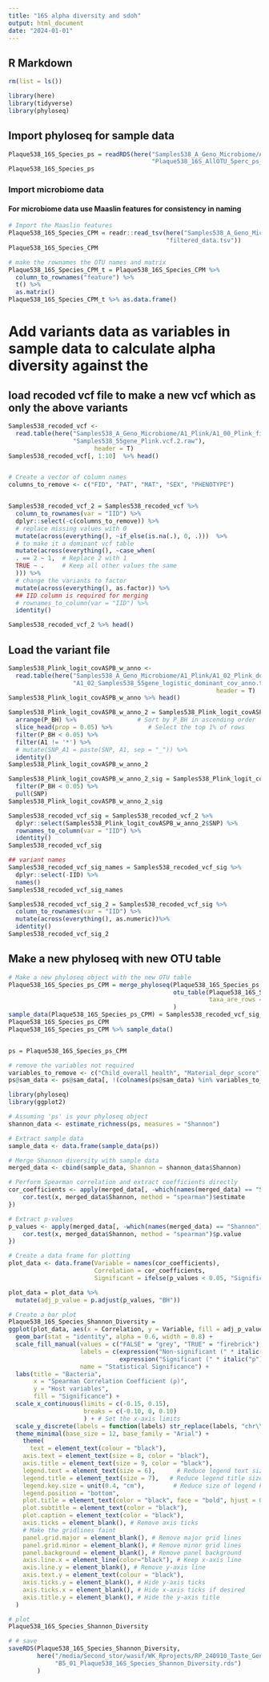 ```yaml
---
title: "16S alpha diversity and sdoh"
output: html_document
date: "2024-01-01"
---
```


## R Markdown
```r
rm(list = ls())
```

```r
library(here)
library(tidyverse)
library(phyloseq)

```


## Import phyloseq for sample data
```r
Plaque538_16S_Species_ps = readRDS(here("Samples538_A_Geno_Microbiome/A2_Maaslin/Microbiome538_files",
                                        "Plaque538_16S_AllOTU_5perc_ps_17_vars_240306.Rds"))
Plaque538_16S_Species_ps
```

### Import microbiome data
#### For microbiome data use Maaslin features for consistency in naming
```r
# Import the Maaslin features
Plaque538_16S_Species_CPM = readr::read_tsv(here("Samples538_A_Geno_Microbiome/A2_Maaslin/Maaslin2_16S_Species_output/features",
                                            "filtered_data.tsv"))
Plaque538_16S_Species_CPM

# make the rownames the OTU names and matrix
Plaque538_16S_Species_CPM_t = Plaque538_16S_Species_CPM %>% 
  column_to_rownames("feature") %>% 
  t() %>% 
  as.matrix()
Plaque538_16S_Species_CPM_t %>% as.data.frame()

```




# Add variants data as variables in sample data to calculate alpha diversity against the

## load recoded vcf file to make a new vcf which as only the above variants
```r
Samples538_recoded_vcf <- 
  read.table(here("Samples538_A_Geno_Microbiome/A1_Plink/A1_00_Plink_files",
                  "Samples538_55gene_Plink.vcf.2.raw"),
                        header = T)
Samples538_recoded_vcf[, 1:10]  %>% head()


# Create a vector of column names
columns_to_remove <- c("FID", "PAT", "MAT", "SEX", "PHENOTYPE")


Samples538_recoded_vcf_2 = Samples538_recoded_vcf %>%
  column_to_rownames(var = "IID") %>%
  dplyr::select(-c(columns_to_remove)) %>%
  # replace missing values with 0
  mutate(across(everything(), ~if_else(is.na(.), 0, .)))  %>% 
  # to make it a dominant vcf table
  mutate(across(everything(), ~case_when(
  . == 2 ~ 1,  # Replace 2 with 1
  TRUE ~ .     # Keep all other values the same
  ))) %>%
  # change the variants to factor
  mutate(across(everything(), as.factor)) %>%
  ## IID column is required for merging
  # rownames_to_column(var = "IID") %>% 
  identity()

Samples538_recoded_vcf_2 %>% head()
```
## Load the variant file
```r
Samples538_Plink_logit_covASPB_w_anno <- 
  read.table(here("Samples538_A_Geno_Microbiome/A1_Plink/A1_02_Plink_dominant",
                  "A1_02_Samples538_55gene_logistic_dominant_cov_anno.txt"),
                                                          header = T)
Samples538_Plink_logit_covASPB_w_anno %>% head()

Samples538_Plink_logit_covASPB_w_anno_2 = Samples538_Plink_logit_covASPB_w_anno %>% 
  arrange(P_BH) %>%                 # Sort by P_BH in ascending order
  slice_head(prop = 0.05) %>%          # Select the top 1% of rows
  filter(P_BH < 0.05) %>%
  filter(A1 != '*') %>%
  # mutate(SNP_A1 = paste(SNP, A1, sep = "_")) %>% 
  identity()
Samples538_Plink_logit_covASPB_w_anno_2 

Samples538_Plink_logit_covASPB_w_anno_2_sig = Samples538_Plink_logit_covASPB_w_anno_2 %>%
  filter(P_BH < 0.05) %>%
  pull(SNP)
Samples538_Plink_logit_covASPB_w_anno_2_sig
```

```r
Samples538_recoded_vcf_sig = Samples538_recoded_vcf_2 %>%
  dplyr::select(Samples538_Plink_logit_covASPB_w_anno_2$SNP) %>% 
  rownames_to_column(var = "IID") %>% 
  identity()
Samples538_recoded_vcf_sig

## variant names
Samples538_recoded_vcf_sig_names = Samples538_recoded_vcf_sig %>% 
  dplyr::select(-IID) %>%
  names()
Samples538_recoded_vcf_sig_names 
```
```r
Samples538_recoded_vcf_sig_2 = Samples538_recoded_vcf_sig %>% 
  column_to_rownames(var = "IID") %>% 
  mutate(across(everything(), as.numeric))%>%
  identity()
Samples538_recoded_vcf_sig_2
```

## Make a new phyloseq with new OTU table
```r
# Make a new phyloseq object with the new OTU table
Plaque538_16S_Species_ps_CPM = merge_phyloseq(Plaque538_16S_Species_ps,
                                              otu_table(Plaque538_16S_Species_CPM_t,
                                                        taxa_are_rows = TRUE)
                                              )
sample_data(Plaque538_16S_Species_ps_CPM) = Samples538_recoded_vcf_sig_2
Plaque538_16S_Species_ps_CPM 
Plaque538_16S_Species_ps_CPM %>% sample_data()
```

```r
```


```r
ps = Plaque538_16S_Species_ps_CPM

# remove the variables not required
variables_to_remove <- c("Child_overall_health", "Material_depr_score")
ps@sam_data <- ps@sam_data[, !(colnames(ps@sam_data) %in% variables_to_remove)]

```


```r


library(phyloseq)
library(ggplot2)

# Assuming 'ps' is your phyloseq object
shannon_data <- estimate_richness(ps, measures = "Shannon")

# Extract sample data
sample_data <- data.frame(sample_data(ps))

# Merge Shannon diversity with sample data
merged_data <- cbind(sample_data, Shannon = shannon_data$Shannon)

# Perform Spearman correlation and extract coefficients directly
cor_coefficients <- apply(merged_data[, -which(names(merged_data) == "Shannon")], 2, function(x) {
    cor.test(x, merged_data$Shannon, method = "spearman")$estimate
})

# Extract p-values
p_values <- apply(merged_data[, -which(names(merged_data) == "Shannon")], 2, function(x) {
    cor.test(x, merged_data$Shannon, method = "spearman")$p.value
})

# Create a data frame for plotting
plot_data <- data.frame(Variable = names(cor_coefficients),
                        Correlation = cor_coefficients, 
                        Significant = ifelse(p_values < 0.05, "Significant", "Not Significant"))

plot_data = plot_data %>% 
  mutate(adj_p_value = p.adjust(p_values, "BH"))
```


```r

# Create a bar plot
Plaque538_16S_Species_Shannon_Diversity = 
ggplot(plot_data, aes(x = Correlation, y = Variable, fill = adj_p_value < 0.05)) +
  geom_bar(stat = "identity", alpha = 0.6, width = 0.8) +
  scale_fill_manual(values = c("FALSE" = "grey", "TRUE" = "firebrick"),
                    labels = c(expression("Non-significant (" * italic("p") * " ≥ 0.05)"), 
                               expression("Significant (" * italic("p") * " < 0.05)")), 
                    name = "Statistical Significance") + 
  labs(title = "Bacteria",
       x = "Spearman Correlation Coefficient (ρ)",
       y = "Host variables",
       fill = "Significance") +
  scale_x_continuous(limits = c(-0.15, 0.15),
                     breaks = c(-0.10, 0, 0.10)
                     ) + # Set the x-axis limits
  scale_y_discrete(labels = function(labels) str_replace(labels, "chr\\d+[_]+\\d+_", "")) +
  theme_minimal(base_size = 12, base_family = "Arial") +
    theme(
      text = element_text(colour = "black"),
    axis.text = element_text(size = 8, color = "black"),
    axis.title = element_text(size = 9, color = "black"),
    legend.text = element_text(size = 6),      # Reduce legend text size
    legend.title = element_text(size = 7),   # Reduce legend title size
    legend.key.size = unit(0.4, "cm"),        # Reduce size of legend keys
    legend.position = "bottom",
    plot.title = element_text(color = "black", face = "bold", hjust = 0.5, size = 9),
    plot.subtitle = element_text(color = "black"),
    plot.caption = element_text(color = "black"),
    axis.ticks = element_blank(), # Remove axis ticks
    # Make the gridlines faint
    panel.grid.major = element_blank(), # Remove major grid lines
    panel.grid.minor = element_blank(), # Remove minor grid lines
    panel.background = element_blank(), # Remove panel background
    axis.line.x = element_line(color="black"), # Keep x-axis line
    axis.line.y = element_blank(), # Remove y-axis line
    axis.text.y = element_text(colour = "black"),
    axis.ticks.y = element_blank(), # Hide y-axis ticks
    axis.ticks.x = element_blank(), # Hide x-axis ticks if desired
    axis.title.y = element_blank(), # Hide the y-axis title
  )

# plot
Plaque538_16S_Species_Shannon_Diversity

# # save
saveRDS(Plaque538_16S_Species_Shannon_Diversity,
        here("/media/Second_stor/wasif/WK_Rprojects/RP_240910_Taste_Genes_Analysis_2/Samples538_B_MicrbiomeQTL/B5_Diversity",
             "B5_01_Plaque538_16S_Species_Shannon_Diversity.rds")
        )
```